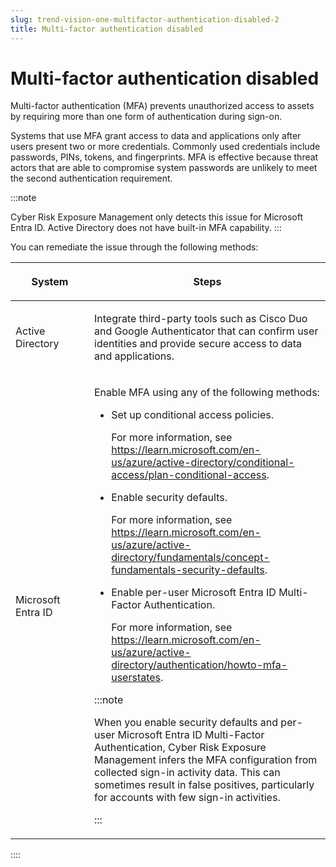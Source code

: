 ```yaml
---
slug: trend-vision-one-multifactor-authentication-disabled-2
title: Multi-factor authentication disabled
---
```

# Multi-factor authentication disabled

Multi-factor authentication (MFA) prevents unauthorized access to assets by requiring more than one form of authentication during sign-on.

Systems that use MFA grant access to data and applications only after users present two or more credentials. Commonly used credentials include passwords, PINs, tokens, and fingerprints. MFA is effective because threat actors that are able to compromise system passwords are unlikely to meet the second authentication requirement.

:::note

Cyber Risk Exposure Management only detects this issue for Microsoft Entra ID. Active Directory does not have built-in MFA capability.
:::

You can remediate the issue through the following methods:

<table>
<colgroup>
<col style="width: 25%" />
<col style="width: 75%" />
</colgroup>
<thead>
<tr>
<th><p>System</p></th>
<th><p>Steps</p></th>
</tr>
</thead>
<tbody>
<tr>
<td><p>Active Directory</p></td>
<td><p>Integrate third-party tools such as Cisco Duo and Google Authenticator that can confirm user identities and provide secure access to data and applications.</p></td>
</tr>
<tr>
<td><p>Microsoft Entra ID</p></td>
<td><p>Enable MFA using any of the following methods:</p>
<ul>
<li><p>Set up conditional access policies.</p>
<p>For more information, see <a href="https://learn.microsoft.com/en-us/azure/active-directory/conditional-access/plan-conditional-access">https://learn.microsoft.com/en-us/azure/active-directory/conditional-access/plan-conditional-access</a>.</p></li>
<li><p>Enable security defaults.</p>
<p>For more information, see <a href="https://learn.microsoft.com/en-us/azure/active-directory/fundamentals/concept-fundamentals-security-defaults">https://learn.microsoft.com/en-us/azure/active-directory/fundamentals/concept-fundamentals-security-defaults</a>.</p></li>
<li><p>Enable per-user Microsoft Entra ID Multi-Factor Authentication.</p>
<p>For more information, see <a href="https://learn.microsoft.com/en-us/azure/active-directory/authentication/howto-mfa-userstates">https://learn.microsoft.com/en-us/azure/active-directory/authentication/howto-mfa-userstates</a>.</p></li>
</ul>


:::note

<p>When you enable security defaults and per-user Microsoft Entra ID Multi-Factor Authentication, Cyber Risk Exposure Management infers the MFA configuration from collected sign-in activity data. This can sometimes result in false positives, particularly for accounts with few sign-in activities.</p>


:::

</td>
</tr>
</tbody>
</table>
::::
